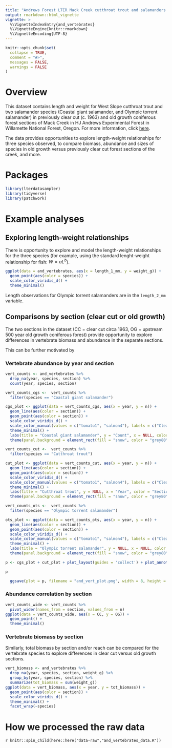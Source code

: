 ```yaml
---
title: "Andrews Forest LTER Mack Creek cutthroat trout and salamanders (AND)"
output: rmarkdown::html_vignette
vignette: >
  %\VignetteIndexEntry{and_vertebrates}
  %\VignetteEngine{knitr::rmarkdown}
  %\VignetteEncoding{UTF-8}
---
```



```r
knitr::opts_chunk$set(
  collapse = TRUE,
  comment = "#>",
  messages = FALSE,
  warnings = FALSE
)
```

# Overview

This dataset contains length and weight for West Slope cutthroat trout and two salamander species (Coastal giant salamander, and Olympic torrent salamander) in previously clear cut (c. 1963) and old growth coniferous forest sections of Mack Creek in HJ Andrews Experimental Forest in Willamette National Forest, Oregon. For more information, click [here](https://portal.edirepository.org/nis/mapbrowse?packageid=knb-lter-and.4027.14).

The data provides opportunities to explore length-weight relationships for three species observed, to compare biomass, abundance and sizes of species in old growth versus previously clear cut forest sections of the creek, and more.

# Packages

```r
library(lterdatasampler)
library(tidyverse)
library(patchwork)
```

# Example analyses

## Exploring length-weight relationships

There is opportunity to explore and model the length-weight relationships for the three species (for example, using the standard lenght-weight relationship for fish: $W = aL^b$). 

```r
ggplot(data = and_vertebrates, aes(x = length_1_mm, y = weight_g)) +
  geom_point(aes(color = species)) +
  scale_color_viridis_d() +
  theme_minimal()
```

Length observations for Olympic torrent salamanders are in the `length_2_mm` variable.

## Comparisons by section (clear cut or old growth)

The two sections in the dataset (CC = clear cut circa 1963, OG = upstream 500 year old growth coniferous forest) provide opportunity to explore differences in vertebrate biomass and abundance in the separate sections.

This can be further motivated by 

### Vertebrate abundance by year and section

```r
vert_counts <- and_vertebrates %>% 
  drop_na(year, species, section) %>% 
  count(year, species, section)

vert_counts_cgs <-  vert_counts %>% 
  filter(species == "Coastal giant salamander")

cgs_plot <- ggplot(data = vert_counts_cgs, aes(x = year, y = n)) +
  geom_line(aes(color = section)) +
  geom_point(aes(color = section)) +
  scale_color_viridis_d() +
  scale_color_manual(values = c("tomato1", "salmon4"), labels = c("Clear cut", "Uncut")) +
  theme_minimal() +
  labs(title = "Coastal giant salamander", y = "Count", x = NULL, color = "Section") +
  theme(panel.background = element_rect(fill = "snow", color = "grey80"))

vert_counts_cut <-  vert_counts %>% 
  filter(species == "Cutthroat trout")

cut_plot <- ggplot(data = vert_counts_cut, aes(x = year, y = n)) +
  geom_line(aes(color = section)) +
  geom_point(aes(color = section)) +
  scale_color_viridis_d() +
  scale_color_manual(values = c("tomato1", "salmon4"), labels = c("Clear cut", "Uncut")) +
  theme_minimal() +
  labs(title = "Cutthroat trout", y = NULL, x = "Year", color = "Section") +
  theme(panel.background = element_rect(fill = "snow", color = "grey80"))

vert_counts_ots <-  vert_counts %>% 
  filter(species == "Olympic torrent salamander")

ots_plot <- ggplot(data = vert_counts_ots, aes(x = year, y = n)) +
  geom_line(aes(color = section)) +
  geom_point(aes(color = section)) +
  scale_color_viridis_d() +
  scale_color_manual(values = c("tomato1", "salmon4"), labels = c("Clear cut", "Uncut")) +
  theme_minimal() +
  labs(title = "Olympic torrent salamander", y = NULL, x = NULL, color = "Section") +
  theme(panel.background = element_rect(fill = "snow", color = "grey80"))

p <- cgs_plot + cut_plot + plot_layout(guides = 'collect') + plot_annotation(theme = theme(plot.background = element_rect(fill ="ivory")))

p

  ggsave(plot = p, filename = "and_vert_plot.png", width = 8, height = 4, units = "in")


```

### Abundance correlation by section

```r
vert_counts_wide <- vert_counts %>% 
  pivot_wider(names_from = section, values_from = n)
ggplot(data = vert_counts_wide, aes(x = CC, y = OG)) +
  geom_point() +
  theme_minimal()
```


### Vertebrate biomass by section

Similarly, total biomass by section and/or reach can be compared for the vertebrate species to explore differences in clear cut versus old growth sections. 

```r
vert_biomass <- and_vertebrates %>% 
  drop_na(year, species, section, weight_g) %>% 
  group_by(year, species, section) %>% 
  summarize(tot_biomass = sum(weight_g))
ggplot(data = vert_biomass, aes(x = year, y = tot_biomass)) +
  geom_point(aes(color = section)) +
  scale_color_viridis_d() +
  theme_minimal() +
  facet_wrap(~species)
```

# How we processed the raw data

`r knitr::spin_child(here::here("data-raw","and_vertebrates_data.R"))`